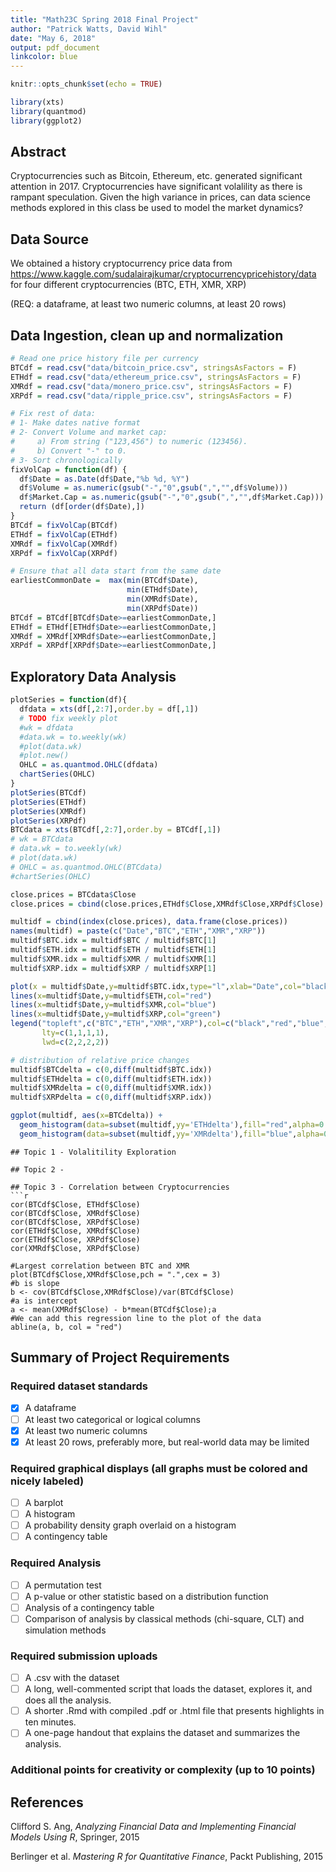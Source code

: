 ```yaml
---
title: "Math23C Spring 2018 Final Project"
author: "Patrick Watts, David Wihl"
date: "May 6, 2018"
output: pdf_document
linkcolor: blue
---
```


```r
knitr::opts_chunk$set(echo = TRUE)
```

```r
library(xts)
library(quantmod)
library(ggplot2)
```

## Abstract 

Cryptocurrencies such as Bitcoin, Ethereum, etc. generated significant attention in 2017. 
Cryptocurrencies have significant volalility as there is rampant speculation. 
Given the high variance in prices, can data science methods explored in this class
be used to model the market dynamics?

## Data Source

We obtained a history cryptocurrency price data from 
[https://www.kaggle.com/sudalairajkumar/cryptocurrencypricehistory/data](https://www.kaggle.com/sudalairajkumar/cryptocurrencypricehistory/data) for four different cryptocurrencies (BTC, ETH, XMR, XRP)

(REQ: a dataframe, at least two numeric columns, at least 20 rows)

## Data Ingestion, clean up and normalization
```r
# Read one price history file per currency
BTCdf = read.csv("data/bitcoin_price.csv", stringsAsFactors = F)
ETHdf = read.csv("data/ethereum_price.csv", stringsAsFactors = F)
XMRdf = read.csv("data/monero_price.csv", stringsAsFactors = F)
XRPdf = read.csv("data/ripple_price.csv", stringsAsFactors = F)
```

```r
# Fix rest of data:
# 1- Make dates native format
# 2- Convert Volume and market cap:
#     a) From string ("123,456") to numeric (123456). 
#     b) Convert "-" to 0.
# 3- Sort chronologically
fixVolCap = function(df) {
  df$Date = as.Date(df$Date,"%b %d, %Y")
  df$Volume = as.numeric(gsub("-","0",gsub(",","",df$Volume)))
  df$Market.Cap = as.numeric(gsub("-","0",gsub(",","",df$Market.Cap)))
  return (df[order(df$Date),])
}
BTCdf = fixVolCap(BTCdf)
ETHdf = fixVolCap(ETHdf)
XMRdf = fixVolCap(XMRdf)
XRPdf = fixVolCap(XRPdf)

# Ensure that all data start from the same date
earliestCommonDate =  max(min(BTCdf$Date),
                          min(ETHdf$Date),
                          min(XMRdf$Date),
                          min(XRPdf$Date))
BTCdf = BTCdf[BTCdf$Date>=earliestCommonDate,]
ETHdf = ETHdf[ETHdf$Date>=earliestCommonDate,]
XMRdf = XMRdf[XMRdf$Date>=earliestCommonDate,]
XRPdf = XRPdf[XRPdf$Date>=earliestCommonDate,]


```
## Exploratory Data Analysis

```r
plotSeries = function(df){
  dfdata = xts(df[,2:7],order.by = df[,1])
  # TODO fix weekly plot
  #wk = dfdata
  #data.wk = to.weekly(wk)
  #plot(data.wk)
  #plot.new()
  OHLC = as.quantmod.OHLC(dfdata)
  chartSeries(OHLC)
}
plotSeries(BTCdf)
plotSeries(ETHdf)
plotSeries(XMRdf)
plotSeries(XRPdf)
BTCdata = xts(BTCdf[,2:7],order.by = BTCdf[,1])
# wk = BTCdata
# data.wk = to.weekly(wk)
# plot(data.wk)
# OHLC = as.quantmod.OHLC(BTCdata)
#chartSeries(OHLC)
```

```r
close.prices = BTCdata$Close
close.prices = cbind(close.prices,ETHdf$Close,XMRdf$Close,XRPdf$Close)

multidf = cbind(index(close.prices), data.frame(close.prices))
names(multidf) = paste(c("Date","BTC","ETH","XMR","XRP"))
multidf$BTC.idx = multidf$BTC / multidf$BTC[1]
multidf$ETH.idx = multidf$ETH / multidf$ETH[1]
multidf$XMR.idx = multidf$XMR / multidf$XMR[1]
multidf$XRP.idx = multidf$XRP / multidf$XRP[1]

```

```r
plot(x = multidf$Date,y=multidf$BTC.idx,type="l",xlab="Date",col="black",lty=1,lwd=2)
lines(x=multidf$Date,y=multidf$ETH,col="red")
lines(x=multidf$Date,y=multidf$XMR,col="blue")
lines(x=multidf$Date,y=multidf$XRP,col="green")
legend("topleft",c("BTC","ETH","XMR","XRP"),col=c("black","red","blue","green"),
       lty=c(1,1,1,1),
       lwd=c(2,2,2,2))
```

```r
# distribution of relative price changes
multidf$BTCdelta = c(0,diff(multidf$BTC.idx))
multidf$ETHdelta = c(0,diff(multidf$ETH.idx))
multidf$XMRdelta = c(0,diff(multidf$XMR.idx))
multidf$XRPdelta = c(0,diff(multidf$XRP.idx))
```

```r
ggplot(multidf, aes(x=BTCdelta)) +
  geom_histogram(data=subset(multidf,yy='ETHdelta'),fill="red",alpha=0.2) +
  geom_histogram(data=subset(multidf,yy='XMRdelta'),fill="blue",alpha=0.2) 
```

```
## Topic 1 - Volalitility Exploration

## Topic 2 -

## Topic 3 - Correlation between Cryptocurrencies
```r
cor(BTCdf$Close, ETHdf$Close)
cor(BTCdf$Close, XMRdf$Close)
cor(BTCdf$Close, XRPdf$Close)
cor(ETHdf$Close, XMRdf$Close)
cor(ETHdf$Close, XRPdf$Close)
cor(XMRdf$Close, XRPdf$Close)

#Largest correlation between BTC and XMR
plot(BTCdf$Close,XMRdf$Close,pch = ".",cex = 3)
#b is slope
b <- cov(BTCdf$Close,XMRdf$Close)/var(BTCdf$Close)
#a is intercept
a <- mean(XMRdf$Close) - b*mean(BTCdf$Close);a    
#We can add this regression line to the plot of the data
abline(a, b, col = "red")
```
## Summary of Project Requirements

### Required dataset standards

- [x] A dataframe
- [ ] At least two categorical or logical columns
- [x] At least two numeric columns
- [x] At least 20 rows, preferably more, but real-world data may be limited

### Required graphical displays (all graphs must be colored and nicely labeled)

- [ ] A barplot
- [ ] A histogram
- [ ] A probability density graph overlaid on a histogram
- [ ] A contingency table

### Required Analysis

- [ ] A permutation test
- [ ] A p-value or other statistic based on a distribution function
- [ ] Analysis of a contingency table
- [ ] Comparison of analysis by classical methods (chi-square, CLT) and simulation methods

### Required submission uploads

- [ ] A .csv with the dataset
- [ ] A long, well-commented script that loads the dataset, explores it, and does all the analysis.
- [ ] A shorter .Rmd with compiled .pdf or .html file that presents highlights in ten minutes.
- [ ] A one-page handout that explains the dataset and summarizes the analysis.

### Additional points for creativity or complexity (up to 10 points)

## References

Clifford S. Ang, *Analyzing Financial Data and Implementing Financial Models Using R*, Springer, 2015

Berlinger et al. *Mastering R for Quantitative Finance*, Packt Publishing, 2015